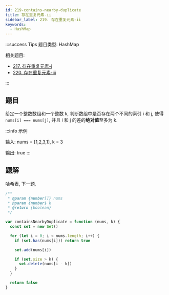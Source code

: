 ```yaml
---
id: 219-contains-nearby-duplicate
title: 存在重复元素-ii
sidebar_label: 219. 存在重复元素-ii
keywords:
  - HashMap
---
```


:::success Tips
题目类型: HashMap

相关题目:

- [217. 存在重复元素-i](/leetcode/easy/217-contains-duplicate)
- [220. 存在重复元素-iii](/leetcode/hard/220-contains-nearby-almost-duplicate)

:::

## 题目

给定一个整数数组和一个整数 k, 判断数组中是否存在两个不同的索引 i 和 j, 使得 `nums[i] === nums[j]`, 并且 i 和 j 的差的**绝对值**至多为 k.

:::info 示例

输入: nums = [1,2,3,1], k = 3

输出: true
:::

## 题解

哈希表, 下一题.

```ts
/**
 * @param {number[]} nums
 * @param {number} k
 * @return {boolean}
 */

var containsNearbyDuplicate = function (nums, k) {
  const set = new Set()

  for (let i = 0; i < nums.length; i++) {
    if (set.has(nums[i])) return true

    set.add(nums[i])

    if (set.size > k) {
      set.delete(nums[i - k])
    }
  }

  return false
}
```
